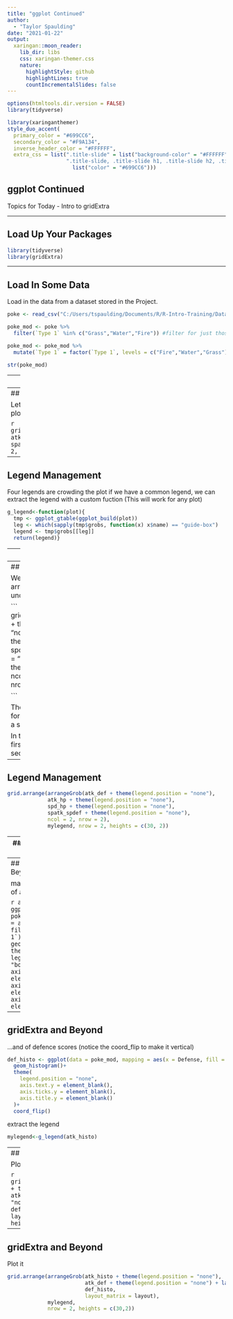 ```yaml
---
title: "ggplot Continued"
author: 
  - "Taylor Spaulding"
date: "2021-01-22"
output:
  xaringan::moon_reader:
    lib_dir: libs
    css: xaringan-themer.css
    nature:
      highlightStyle: github
      highlightLines: true
      countIncrementalSlides: false
---
```


```r
options(htmltools.dir.version = FALSE)
library(tidyverse)
```

```r
library(xaringanthemer)
style_duo_accent(
  primary_color = "#699CC6",
  secondary_color = "#F9A134",
  inverse_header_color = "#FFFFFF",
  extra_css = list(".title-slide" = list("background-color" = "#FFFFFF"),
                   ".title-slide, .title-slide h1, .title-slide h2, .title-slide h3" = 
                     list("color" = "#699CC6")))
```

## ggplot Continued   

Topics for Today
  - Intro to gridExtra

---

## Load Up Your Packages

```r
library(tidyverse)
library(gridExtra)
```
---

## Load In Some Data

Load in the data from a dataset stored in the Project. 

```r
poke <- read_csv("C:/Users/tspaulding/Documents/R/R-Intro-Training/Data/Pokemon.csv")

poke_mod <- poke %>%
  filter(`Type 1` %in% c("Grass","Water","Fire")) #filter for just those with these types

poke_mod <- poke_mod %>%
  mutate(`Type 1` = factor(`Type 1`, levels = c("Fire","Water","Grass")))

str(poke_mod)

```

---
## Basic Plots

Build a few Basic plots which we can maneuver

``` r
atk_def <- ggplot(data = poke_mod, mapping = aes(x = Attack, y = Defense)) +
  geom_point(aes(color = `Type 1`)) + theme(legend.position="bottom")

atk_hp <- ggplot(data = poke_mod, mapping = aes(x = Attack, y = HP)) +
  geom_point(aes(color = `Type 1`)) + theme(legend.position="bottom")

spd_hp <- ggplot(data = poke_mod, mapping = aes(x = Speed, y = HP)) +
  geom_point(aes(color = `Type 1`)) + theme(legend.position="bottom")

spatk_spdef <- ggplot(data = poke_mod, mapping = aes(x = `Sp. Atk`, y = `Sp. Def`))+ 
  geom_point(aes(color = `Type 1`)) + theme(legend.position="bottom")
```

---
## gridArrange

Let's arrange the four plots into a 2x2 grid

```r
grid.arrange(atk_def, atk_hp, spd_hp, spatk_spdef, ncol = 2, nrow = 2)
```

---
## Legend Management

Four legends are crowding the plot if we have a common legend, we can extract the legend with a custom fuction (This will work for any plot)
```r
g_legend<-function(plot){
  tmp <- ggplot_gtable(ggplot_build(plot))
  leg <- which(sapply(tmp$grobs, function(x) x$name) == "guide-box")
  legend <- tmp$grobs[[leg]]
  return(legend)}
```

---
## Legend Management

Use the function on a single plot to extract the legend

```r
mylegend<-g_legend(atk_def)
```

---
## Legend Management

We can use a rather complicated arrangement to place the legend underneath the 2x2 matrix


```
grid.arrange(arrangeGrob(atk_def + theme(legend.position = "none"),
             atk_hp + theme(legend.position = "none"),              
             spd_hp + theme(legend.position = "none"),              
             spatk_spdef + theme(legend.position = "none"),         
             ncol = 2, nrow = 2),                                   
             mylegend, nrow = 2, heights = c(30, 2))
    
```

The nested `arrangeGrob()` allows for us to create the 2x2 matrix as a single grob (graphic object).

In the main `grid.arrange()`, the first grob is the matrix and the second is the legend we created 


---
## Legend Management

``` r
grid.arrange(arrangeGrob(atk_def + theme(legend.position = "none"),
             atk_hp + theme(legend.position = "none"),              
             spd_hp + theme(legend.position = "none"),              
             spatk_spdef + theme(legend.position = "none"),         
             ncol = 2, nrow = 2),                                   
             mylegend, nrow = 2, heights = c(30, 2))
```
---
## gridExtra and Beyond

Can make very complicated plots by using custom layouts

```r
layout = rbind(c(1,1,1,1,1,NA),
               c(2,2,2,2,2,3),
               c(2,2,2,2,2,3),
               c(2,2,2,2,2,3),
               c(2,2,2,2,2,3),
               c(2,2,2,2,2,3))
```
---
## gridExtra and Beyond

make a histogram of attack scores...

```r
atk_histo <- ggplot(data = poke_mod, mapping = aes(x = Attack, fill = `Type 1`))+
  geom_histogram()+
  theme(
    legend.position = "bottom",
    axis.text.x = element_blank(),
    axis.ticks.x = element_blank(),
    axis.title.x = element_blank()
  )
```
---
## gridExtra and Beyond

...and of defence scores (notice the coord_flip to make it vertical)

```r
def_histo <- ggplot(data = poke_mod, mapping = aes(x = Defense, fill = `Type 1`))+
  geom_histogram()+
  theme(
    legend.position = "none",
    axis.text.y = element_blank(),
    axis.ticks.y = element_blank(),
    axis.title.y = element_blank()
  )+
  coord_flip()
```
extract the legend
```r
mylegend<-g_legend(atk_histo)
```
---
## gridExtra and Beyond

Plot it

```r
grid.arrange(arrangeGrob(atk_histo + theme(legend.position = "none"), 
                         atk_def + theme(legend.position = "none") + labs(x = "Attack"), 
                         def_histo, 
                         layout_matrix = layout),
             mylegend, 
             nrow = 2, heights = c(30,2))
```
---
## gridExtra and Beyond

Plot it

```r
grid.arrange(arrangeGrob(atk_histo + theme(legend.position = "none"), 
                         atk_def + theme(legend.position = "none") + labs(x = "Attack"), 
                         def_histo, 
                         layout_matrix = layout),
             mylegend, 
             nrow = 2, heights = c(30,2))
```

